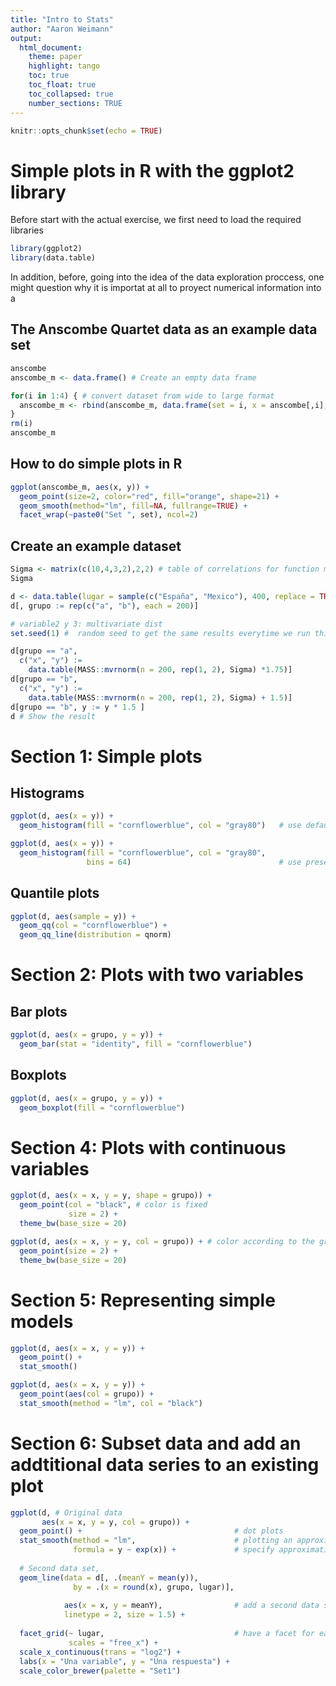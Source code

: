 ```yaml
---
title: "Intro to Stats"
author: "Aaron Weimann"
output: 
  html_document:
    theme: paper
    highlight: tango
    toc: true
    toc_float: true
    toc_collapsed: true
    number_sections: TRUE
---
```

```r
knitr::opts_chunk$set(echo = TRUE)
```


# Simple plots in R with the ggplot2 library

Before start with the actual exercise, we first need to load the required libraries
```r
library(ggplot2)
library(data.table)
```

In addition, before, going into the idea of the data exploration proccess, one might question why it is importat at all to proyect numerical information into a 

## The Anscombe Quartet data as an example data set
```r
anscombe 
anscombe_m <- data.frame() # Create an empty data frame 

for(i in 1:4) { # convert dataset from wide to large format
  anscombe_m <- rbind(anscombe_m, data.frame(set = i, x = anscombe[,i], y = anscombe[,i+4]))
}
rm(i)
anscombe_m
```


## How to do simple plots in R 
```r
ggplot(anscombe_m, aes(x, y)) + 
  geom_point(size=2, color="red", fill="orange", shape=21) + 
  geom_smooth(method="lm", fill=NA, fullrange=TRUE) + 
  facet_wrap(~paste0("Set ", set), ncol=2)
```

## Create an example dataset
```r
Sigma <- matrix(c(10,4,3,2),2,2) # table of correlations for function mvrnorm
Sigma

d <- data.table(lugar = sample(c("España", "Mexico"), 400, replace = TRUE)) # variable1 = 2 countries
d[, grupo := rep(c("a", "b"), each = 200)]                                  # variable2 = 2 groups

# variable2 y 3: multivariate dist
set.seed(1) #  random seed to get the same results everytime we run this chunk of code

d[grupo == "a", 
  c("x", "y") :=  
    data.table(MASS::mvrnorm(n = 200, rep(1, 2), Sigma) *1.75)]             
d[grupo == "b", 
  c("x", "y") :=  
    data.table(MASS::mvrnorm(n = 200, rep(1, 2), Sigma) + 1.5)]
d[grupo == "b", y := y * 1.5 ]
d # Show the result
```

# Section 1: Simple plots 

## Histograms
```r
ggplot(d, aes(x = y)) +
  geom_histogram(fill = "cornflowerblue", col = "gray80")   # use default number of bins in the histogram

ggplot(d, aes(x = y)) +
  geom_histogram(fill = "cornflowerblue", col = "gray80", 
                 bins = 64)                                 # use preset number of bins

```
## Quantile plots
```r
ggplot(d, aes(sample = y)) +
  geom_qq(col = "cornflowerblue") +
  geom_qq_line(distribution = qnorm)
```

# Section 2: Plots with two variables 

## Bar plots
```r
ggplot(d, aes(x = grupo, y = y)) +
  geom_bar(stat = "identity", fill = "cornflowerblue") 
```
## Boxplots
```r
ggplot(d, aes(x = grupo, y = y)) +
  geom_boxplot(fill = "cornflowerblue") 
```

# Section 4: Plots with continuous variables

```r
ggplot(d, aes(x = x, y = y, shape = grupo)) +
  geom_point(col = "black", # color is fixed 
             size = 2) +
  theme_bw(base_size = 20)

ggplot(d, aes(x = x, y = y, col = grupo)) + # color according to the group
  geom_point(size = 2) +
  theme_bw(base_size = 20)
```

# Section 5: Representing simple models

```r
ggplot(d, aes(x = x, y = y)) +
  geom_point() +
  stat_smooth() 

ggplot(d, aes(x = x, y = y)) +
  geom_point(aes(col = grupo)) +
  stat_smooth(method = "lm", col = "black")
```

# Section 6: Subset data and add an addtitional data series to an existing plot

```r
ggplot(d, # Original data  
       aes(x = x, y = y, col = grupo)) +
  geom_point() +                                  # dot plots
  stat_smooth(method = "lm",                      # plotting an approximation of the point cloud
              formula = y ~ exp(x)) +             # specify approximating function
  
  # Second data set, 
  geom_line(data = d[, .(meanY = mean(y)),
              by = .(x = round(x), grupo, lugar)],
            
            aes(x = x, y = meanY),                # add a second data series
            linetype = 2, size = 1.5) +
 
  facet_grid(~ lugar,                             # have a facet for each group
             scales = "free_x") +
  scale_x_continuous(trans = "log2") +
  labs(x = "Una variable", y = "Una respuesta") +
  scale_color_brewer(palette = "Set1")
```
